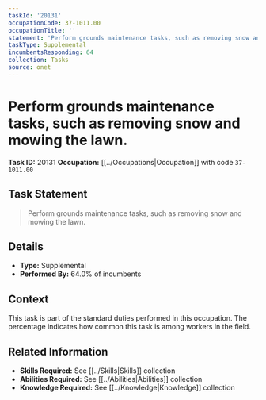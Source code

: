 ```yaml
---
taskId: '20131'
occupationCode: 37-1011.00
occupationTitle: ''
statement: 'Perform grounds maintenance tasks, such as removing snow and mowing the lawn.'
taskType: Supplemental
incumbentsResponding: 64
collection: Tasks
source: onet
---
```

# Perform grounds maintenance tasks, such as removing snow and mowing the lawn.

**Task ID:** 20131
**Occupation:** [[../Occupations|Occupation]] with code `37-1011.00`

## Task Statement

> Perform grounds maintenance tasks, such as removing snow and mowing the lawn.

## Details

- **Type:** Supplemental
- **Performed By:** 64.0% of incumbents

## Context

This task is part of the standard duties performed in this occupation. The percentage indicates how common this task is among workers in the field.

## Related Information

- **Skills Required:** See [[../Skills|Skills]] collection
- **Abilities Required:** See [[../Abilities|Abilities]] collection
- **Knowledge Required:** See [[../Knowledge|Knowledge]] collection
